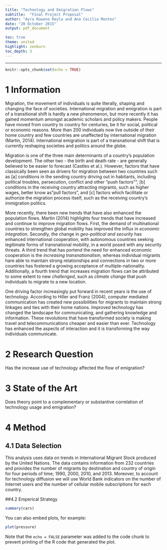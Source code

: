 ```yaml
---
title: "Technology and Emigration Flows"
subtitle:  "Final Project Proposal"
author: "Ayra Rowena Reyla and Ana Cecilia Montes"
date: "20 October 2015"
output: pdf_document

toc: true
theme: united
highlight: zenburn
toc_depth: 3
---
```




\newpage

---

```r
knitr::opts_chunk$set(echo = TRUE)

```



# 1 Information 


Migration, the movement of individuals is quite literally, shaping and changing the face of societies. International migration and emigration is part of a transitional shift is hardly a new phenomenon, but more recently it has gained momentum amongst academic scholars and policy makers. People have moved from country to country for centuries, be it for social, political or economic reasons. More than 200 individuals now live outside of their home country and few countries are unaffected by international migration (Martin, 2014). International emigration is part of a transnational shift that is currently reshaping societies and politics around the globe. 

Migration is one of the three main determinants of a country's population development. The other two - the birth and death rate - are generally believed to be easier to forecast (Castles et al.). However, factors that have classically been seen as drivers for migration between two countries such as [a] conditions in the sending country driving out in habitants, including political troubles, persecution, conflict and other "push factors"", [b] conditions in the receiving country attracting migrants, such as higher wages, better know as "pull factors", and [c] factors which facilitate or authorize the migration process itself, such as the receiving country's immigration politics. 

More recently, there been new trends that have also enhanced the population flows. Martin (2014) highlights four trends that have increased and continue to improve migration flows.  First, the demand of multinational countries to strengthen global mobility has improved the influx in _economic integration_. Secondly, the change in _geo-political and security_ has enhanced international cooperation, with autonomous countries seeking legitimate forms of transnational mobility, in a world posed with any security threats. A third trend that has portend the need for enhanced economic cooperation is the _increasing transnationalism_, whereas individual migrants hare able to maintain strong relationships and connections in two or more countries has fostered a growing acceptance of multiple-nationality. Additionally, a fourth trend that increases migration flows can be attributed to some extent to new _challenged_, such as  _climate change_ that push individuals to migrate to a new location. 

One driving factor increasingly put forward in recent years is the use of technology. According to Hiller and Franz (2004), computer mediated communication has created new possibilities for migrants to maintain strong linkages and ties with their home nations. Improved technology has changed the landscape for communicating, and gathering knowledge and information. These revolutions that have transformed society is making travel and telecommunications cheaper and easier than ever. Technology has enhanced the aspects of interaction and it is transforming the way individuals communicate. 

# 2 Research Question 

Has the increase use of technology affected the flow of emigration?

# 3 State of the Art
Does theory point to a complementary or substantive correlation of technology usage and emigration? 


# 4 Method
## 4.1 Data Selection
This analysis uses data on trends in International Migrant Stock produced by the United Nations. The data contains information from 232 countries and provides the number of migrants by destination and country of origin for four periods of time; 1990, 2000, 2010, and 2013. Moreover, to account for technology diffusion we will use World Bank indicators on the number of Internet users and the number of cellular mobile subscriptions for each country. 

##4.2 Emperical Strategy



```r
summary(cars)
```



You can also embed plots, for example:

```r
plot(pressure)
```

Note that the `echo = FALSE` parameter was added to the code chunk to prevent printing of the R code that generated the plot.
